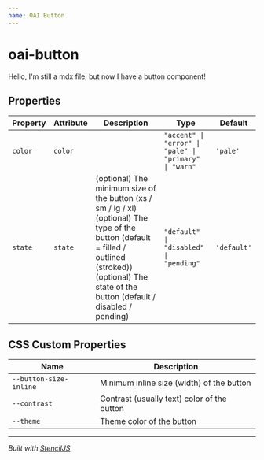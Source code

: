 ```yaml
---
name: OAI Button
---
```

# oai-button


Hello, I'm still a mdx file, but now I have a button component!



<!-- Auto Generated Below -->


## Properties

| Property | Attribute | Description                                                                                                                                                                                               | Type                                                   | Default     |
| -------- | --------- | --------------------------------------------------------------------------------------------------------------------------------------------------------------------------------------------------------- | ------------------------------------------------------ | ----------- |
| `color`  | `color`   |                                                                                                                                                                                                           | `"accent" \| "error" \| "pale" \| "primary" \| "warn"` | `'pale'`    |
| `state`  | `state`   | (optional) The minimum size of the button (xs / sm / lg / xl) (optional) The type of the button (default = filled / outlined (stroked)) (optional) The state of the button (default / disabled / pending) | `"default" \| "disabled" \| "pending"`                 | `'default'` |


## CSS Custom Properties

| Name                   | Description                                 |
| ---------------------- | ------------------------------------------- |
| `--button-size-inline` | Minimum inline size (width) of the button   |
| `--contrast`           | Contrast (usually text) color of the button |
| `--theme`              | Theme color of the button                   |


----------------------------------------------

*Built with [StencilJS](https://stenciljs.com/)*
